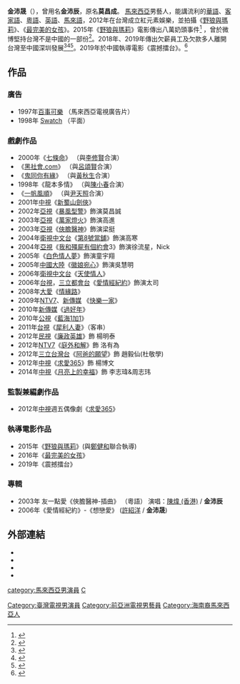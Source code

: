 {{藝人
| 姓名 = 金沛晟
| 類型 = 男演員
| 圖片 = Replace this image male.svg 
| 圖片尺寸 = 200px
| 圖片簡介 =
| 英文名 = Remus Kam
| 原名 = 莫昌成
| 别名 = 金沛辰
| 綽號 = 金帥
| 宗教信仰 = [[基督教|基督教]]
| 出生日期 = {{birth date and age|1976|8|22}}
| 出生地點 = {{MYS}}[[吉隆坡|吉隆坡]]
| 教育程度 = 預科
| 國籍 = {{MYS}}
| 籍貫 = [[海南|海南]][[海口|海口]]（原屬[[瓊州|瓊州]][[瓊山縣|瓊山縣]]）
| 語言 = [[華語|華語]]、[[客家語|客家語]]、[[粵語|粵語]]、[[英語|英語]]、[[馬來語|馬來語]]
| 活躍年代 = 1997年至今
| 經紀公司 = 橞霙經紀工作室(2013年之前)<br />紅元素娛樂（2013年）<br />狮石影业（2019年）
| 網站 = [http://www.facebook.com/remus0822 Remus金沛晟官方網頁]
| imdb = 2681269
}}

'''金沛晟'''（{{bd|1976年|8月22日|}}），曾用名'''金沛辰'''，原名'''莫昌成'''。 [[馬來西亞|馬來西亞]]男藝人，能講流利的[[華語|華語]]、[[客家語|客家語]]、[[粵語|粵語]]、[[英語|英語]]、[[馬來語|馬來語]]，2012年在台灣成立紅元素娛樂，並拍攝《[[野狼與瑪莉|野狼與瑪莉]]》、《[[最完美的女孩|最完美的女孩]]》。2015年《[[野狼與瑪莉|野狼與瑪莉]]》電影傳出八萬奶頭事件<ref>{{Cite web |url=https://star.ettoday.net/news/488351 |title=網友揚言抵制D奶于熙新片_導演金沛晟出面喊冤 |access-date=2021-10-03 |archive-date=2021-10-03 |archive-url=https://web.archive.org/web/20211003100945/https://star.ettoday.net/news/488351 |dead-url=no }}</ref> ，曾於微博堅持台灣不是中國的一部份<ref>{{Cite web |url=https://i.imgur.com/oqhRtWX.jpeg |title=存档副本 |access-date=2021-10-03 |archive-date=2021-10-03 |archive-url=https://web.archive.org/web/20211003100932/https://i.imgur.com/oqhRtWX.jpeg |dead-url=no }}</ref>。2018年、2019年傳出欠薪員工及欠款多人離開台灣至中國深圳發展<ref>{{Cite web |url=https://star.ettoday.net/news/1085587 |title=獨家／本土劇男星欠員工3個月薪水爆內幕！關鍵音檔曝光 |access-date=2021-10-03 |archive-date=2021-10-03 |archive-url=https://web.archive.org/web/20211003100936/https://star.ettoday.net/news/1085587 |dead-url=no }}</ref><ref>{{Cite web |url=https://news.tvbs.com.tw/entertainment/1171811 |title=藝人「徐凱希」控前東家欠薪　多人受害破百萬 |access-date=2021-10-03 |archive-date=2021-10-03 |archive-url=https://web.archive.org/web/20211003100931/https://news.tvbs.com.tw/entertainment/1171811 |dead-url=no }}</ref><ref>{{Cite web |url=https://news.tvbs.com.tw/entertainment/1171907 |title=「全經紀約」綁住！　女星遭欠薪、禁私接工作 |access-date=2021-10-03 |archive-date=2021-10-03 |archive-url=https://web.archive.org/web/20211003100935/https://news.tvbs.com.tw/entertainment/1171907 |dead-url=no }}</ref>。2019年於中國執導電影《震撼擂台》。<ref>{{Cite web |url=https://www.sohu.com/a/318960416_161623 |title=昆仑决联合出品电影《震撼擂台》发布 创始人姜华出演 |access-date=2021-10-03 |archive-date=2021-10-03 |archive-url=https://web.archive.org/web/20211003100927/https://www.sohu.com/a/318960416_161623 |dead-url=no }}</ref>

==作品==
===廣告===
*1997年[[百事可樂|百事可樂]] （馬來西亞電視廣告片）
*1998年 [[斯沃琪|Swatch]] （平面）

===戲劇作品===
*2000年《[[七條命|七條命]]》 （與[[李修賢|李修賢]]合演）
*《[[黑社會.com|黑社會.com]]》 （與[[呂頌賢|呂頌賢]]合演）
*《[[鬼同你有緣|鬼同你有緣]]》 （與[[黃秋生|黃秋生]]合演）
*1998年《龍本多情》 （與[[陳小春|陳小春]]合演）
*《[[一帆風順|一帆風順]]》 （與[[尹天照|尹天照]]合演）
*2001年[[中視|中視]]《[[新蜀山剑侠|新蜀山劍俠]]》 
*2002年[[亞視|亞視]]《[[暴風型警|暴風型警]]》飾演莫昌誠
*2003年[[亞視|亞視]]《[[萬家燈火_(電視劇)|萬家燈火]]》飾演高進
*2003年[[亞視|亞視]]《[[俠膽醫神|俠膽醫神]]》飾演梁挺
*2004年[[衛視中文台|衛視中文台]]《[[第8號當舖|第8號當舖]]》飾演高寒
*2004年[[亞視|亞視]]《[[我和殭屍有個約會|我和殭屍有個約會]]3》飾演徐流星，Nick
*2005年《[[白色情人夢|白色情人夢]]》飾演童宇翔
*2005年[[中國大陸|中國大陸]]《[[徽娘宛心|徽娘宛心]]》飾演吳慧明
*2006年[[衛視中文台|衛視中文台]]《[[天使情人|天使情人]]》
*2006年[[台視|台視]]，[[三立都會台|三立都會台]]《[[愛情經紀約|愛情經紀約]]》飾演太司
*2008年[[大愛|大愛]]《[[情緣路|情緣路]]》
*2009年[[NTV7|NTV7]]、[[新傳媒|新傳媒]] 《[[快乐一家|快樂一家]]》
*2010年[[新傳媒|新傳媒]]《[[過好年|過好年]]》 
*2010年[[公視|公視]]《[[藍海1加1|藍海1加1]]》 
*2011年[[台視|台視]]《[[犀利人妻|犀利人妻]]》（客串）
*2012年[[民視|民視]]《[[廉政英雄|廉政英雄]]》飾 楊明泰
*2012年[[NTV7|NTV7]]《[[庭外和解|庭外和解]]》飾 洛有為
*2012年[[三立台灣台|三立台灣台]]《[[阿爸的願望_(電視劇)|阿爸的願望]]》飾 趙毅仙(杜敬學)
*2012年[[中視|中視]]《[[求愛365|求愛365]]》飾 楊博文
*2014年[[中視|中視]]《[[月亮上的幸福|月亮上的幸福]]》飾 李志瑋&周志玮

===監製兼編劇作品===
*2012年[[中視|中視]]週五偶像劇《[[求愛365|求愛365]]》
===執導電影作品===
*2015年《[[野狼與瑪莉|野狼與瑪莉]]》(與[[鄭健和|鄭健和]]聯合執導)
*2016年《[[最完美的女孩|最完美的女孩]]》
*2019年《震撼擂台》

===專輯===
*2003年 友一點愛《俠膽醫神-插曲》 （粵語） 演唱：[[陳煒_(香港)|陳煒 (香港)]] / '''金沛辰'''
*2006年《愛情經紀約》-《想戀愛》 ([[許紹洋|許紹洋]] / '''金沛晟''')

==外部連結==
* {{facebook|Remus 金沛晟}}
* {{Sinaweibo|2072608127|Remus金沛晟}}
* {{hkmdb name|13695|莫昌成}}
* {{hkmdb name|71515}}

{{DEFAULTSORT:Kam金}}

[[category:馬來西亞男演員|category:馬來西亞男演員]]
[[Category:臺灣電視男演員|Category:臺灣電視男演員]]
[[Category:前亞洲電視男藝員|Category:前亞洲電視男藝員]]
[[Category:海南裔馬來西亞人|Category:海南裔馬來西亞人]]
[[category:莫姓|C]]